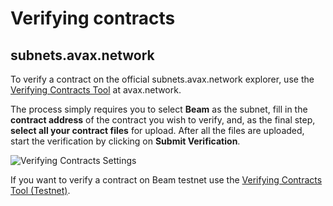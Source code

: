 # Verifying contracts

## subnets.avax.network

To verify a contract on the official subnets.avax.network explorer, use the [Verifying Contracts Tool](https://subnets.avax.network/tools/verify-contract) at avax.network.

The process simply requires you to select **Beam** as the subnet, fill in the **contract address** of the contract you wish to verify, and, as the final step, **select all your contract files** for upload. After all the files are uploaded, start the verification by clicking on **Submit Verification**.


![Verifying Contracts Settings](/contract-verification-settings.png)


If you want to verify a contract on Beam testnet use the [Verifying Contracts Tool (Testnet)](https://subnets-test.avax.network/tools/verify-contract).

